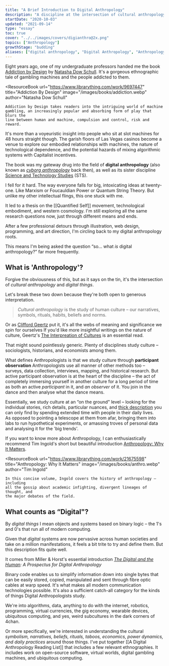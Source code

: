 ```yaml
---
title: "A Brief Introduction to Digital Anthropology"
description: "A discipline at the intersection of cultural anthropology and binary logic"
startDate: "2020-10-03"
updated: "2021-09-14"
type: "essay"
toc: true
cover: "../../images/covers/digianthro@2x.png"
topics: ["Anthropology"]
growthStage: "budding"
aliases: ["digital anthropology", "Digital Anthropology", "Anthropology"]
---
```



<IntroParagraph>

Eight years ago, one of my undergraduate professors handed me the book [Addiction by Design](/addiction-by-design) by [Natasha Dow Schull](https://www.natashadowschull.org/). It's a gorgeous ethnographic tale of gambling machines and the people addicted to them.

</IntroParagraph>

<ResourceBook
	url="https://www.librarything.com/work/9697447"
	title="Addiction By Design"
	image="/images/books/addiction.webp"
	author="Natasha Dow Schull"
>
	Addiction by Design takes readers into the intriguing world of machine
	gambling, an increasingly popular and absorbing form of play that blurs the
	line between human and machine, compulsion and control, risk and reward.
</ResourceBook>

It's more than a voyeuristic insight into people who sit at slot machines for 48 hours straight though. The garish floors of Las Vegas casinos become a venue to explore our embodied relationships with machines, the nature of technological dependence, and the potential hazards of mixing algorithmic systems with Capitalist incentives.

The book was my gateway drug into the field of **digital anthropology** (also known as _[cyborg anthropology](https://en.wikipedia.org/wiki/Cyborg_anthropology)_ back then), as well as its sister discipline [Science and Technology Studies](https://en.wikipedia.org/wiki/Science_and_technology_studies) (STS).

I fell for it hard. The way everyone falls for big, intoxicating ideas at twenty-one. Like Marxism or Foucauldian Power or Quantum String Theory. But unlike my other intellectual flings, this one stuck with me.

It led to a thesis on the [[Quantified Self]] movement, technological embodiment, and western cosmology. I'm still exploring all the same research questions now, just through different means and ends.

After a few professional detours through illustration, web design, programming, and art direction, I'm circling back to my digital anthropology roots.

This means I'm being asked the question “so... what _is_ digital anthropology?” far more frequently.

## What is 'Anthropology'?

Forgive the obviousness of this, but as it says on the tin, it's the intersection of _cultural anthropology_ and _digital things_.

Let's break these two down because they're both open to generous interpretation.

<RemoteImage
	width="900px"
	margin="0 auto"
	alt="A venn diagram showing the intersection of anthropology and digital systems"
	src="https://res.cloudinary.com/dg3gyk0gu/image/upload/c_scale,f_auto,q_auto:good,w_1000/v1602606477/maggieappleton.com/notes/digital-anth/whasdigitalanth.png"
/>

> _Cultural anthropology_ is the study of human culture – our narratives, symbols, rituals, habits, beliefs and norms.

Or as [Clifford Geertz](https://en.wikipedia.org/wiki/Clifford_Geertz) put it, it's all the webs of meaning and significance we spin for ourselves <Footnote id={1}>If you'd like more insightful writings on the nature of culture, Geertz's [The Interpreation of Cultures](/interpretation-cultures) is an essential read</Footnote>.

That might sound pointlessly generic. Plenty of disciplines study culture – sociologists, historians, and economists among them.

What defines Anthropologists is that we study culture through **participant observation** <Footnote id={2}>Anthropologists use all manner of other methods too – surveys, data collection, interviews, mapping, and historical research. But active participant observation is at the heart of the discipline</Footnote>
– the act of completely immersing yourself in another culture for a long period of time as both an active _participant_ in it, and _an observer_ of it. You join in the dance and then analyse what the dance means.

Essentially, we study culture at an “on the ground" level – looking for the individual stories, rich details, particular nuances, and [thick description](https://en.wikipedia.org/wiki/Thick_description) you can only find by spending extended time with people in their daily lives.  
As opposed to pointing a telescope at them from afar, bringing them into labs to run hypothetical experiments, or amassing troves of personal data and analysing it for the 'big trends'.

If you want to know more about Anthropology, I can enthusiastically recommend Tim Ingold's short but beautiful introduction [Anthropology: Why It Matters](https://www.librarything.com/work/21675598).

<ResourceBook
	url="https://www.librarything.com/work/21675598"
	title="Anthropology: Why It Matters"
	image="/images/books/anthro.webp"
	author="Tim Ingold"
>
	In this concise volume, Ingold covers the history of anthropology – including
	all the gossip about academic infighting, divergent lineages of thought, and
	the major debates of the field.
</ResourceBook>

## What counts as “Digital"?

By _digital things_ I mean objects and systems based on binary logic – the 1's and 0's that run all of modern computing.

Given that _digital_ systems are now pervasive across human societies and take on a million manifestations, it feels a bit trite to try and define them. But this description fits quite well.

It comes from Miller & Horst's essential introduction _[The Digital and the Human](https://www.ucl.ac.uk/anthropology/people/academic-and-teaching-staff/daniel-miller/digital-and-human-prospectus-digital-anthropology-1):
A Prospectus for Digital Anthropology_

Binary code enables us to simplify information down into single bytes that can be easily stored, copied, manipulated and sent through fibre optic cables at warp speed. It's what makes all modern communication technologies possible. It's also a sufficient catch-all category for the kinds of things Digital Anthropologists study.

We're into algorithms, data, anything to do with the internet, robotics, programming, virtual currencies, the gig economy, wearable devices, ubiquitous computing, and yes, weird subcultures in the dark corners of 4chan.

Or more specifically, we're interested in understanding the cultural _symbolism, narratives, beliefs, rituals, taboos, economics, power dynamics, and daily practices_ around those things. I've put together [[A Digital Anthropology Reading List]] that includes a few relevant ethnographies. It includes work on open-source software, virtual worlds, digital gambling machines, and ubiquitous computing.

